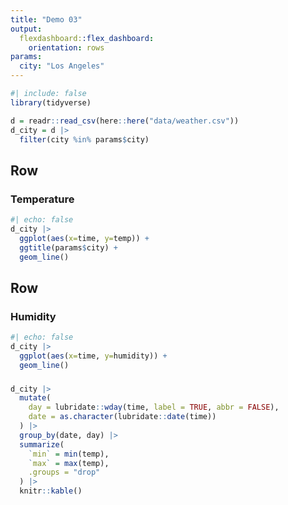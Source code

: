 ```yaml
---
title: "Demo 03"
output: 
  flexdashboard::flex_dashboard:
    orientation: rows
params:
  city: "Los Angeles"
---
```


```r
#| include: false
library(tidyverse)

d = readr::read_csv(here::here("data/weather.csv"))
d_city = d |>
  filter(city %in% params$city)
```

Row {data-height=650}
-------------------------------------

### Temperature

```r
#| echo: false
d_city |>
  ggplot(aes(x=time, y=temp)) +
  ggtitle(params$city) + 
  geom_line()
```

Row {data-height=350}
-------------------------------------
   
### Humidity

```r
#| echo: false
d_city |>
  ggplot(aes(x=time, y=humidity)) +
  geom_line()
```   

###

```r
d_city |>
  mutate(
    day = lubridate::wday(time, label = TRUE, abbr = FALSE),
    date = as.character(lubridate::date(time))
  ) |>
  group_by(date, day) |>
  summarize(
    `min` = min(temp),
    `max` = max(temp),
    .groups = "drop"
  ) |>
  knitr::kable()
```
